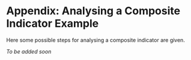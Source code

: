 # Appendix: Analysing a Composite Indicator Example

Here some possible steps for analysing a composite indicator are given.

*To be added soon*
